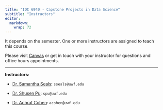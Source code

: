```yaml
---
title: "IDC 6940 - Capstone Projects in Data Science"
subtitle: "Instructors"
editor: 
  markdown: 
    wrap: 72
---
```


::: callout-important
It depends on the semester. One or more instructors are assigned to
teach this course.

Please visit [Canvas](https://uwf.instructure.com/){target="_blank"} or
get in touch with your instructor for questions and office hours
appointments.
:::

------------------------------------------------------------------------

**Instructors:**

-   <a href="https://uwf.edu/hmcse/departments/mathematics-and-statistics/faculty/dr-samantha-seals.html" target="_blank">Dr.
    Samantha Seals</a>: `sseals@uwf.edu`

-   <a href="https://uwf.edu/hmcse/departments/mathematics-and-statistics/faculty/dr-shusen-pu.html" target="_blank">Dr.
    Shusen Pu</a>: `spu@uwf.edu`

-   <a href="https://uwf.edu/hmcse/departments/mathematics-and-statistics/faculty/dr-achraf-cohen.html" target='_blank'>Dr.
    Achraf Cohen</a>: `acohen@uwf.edu`

```{=html}
<!--
::: {.g-col-4}
**Tutor:** Person Z<br>
`z@berkeley.edu`<br>
Office hours: <br>
- Wednesday 2:30pm - 4:30pm, Evans 434<br>
- Sunday 2pm - 6pm, <a href="https://berkeley.zoom.us/j/99887452083?pwd=T1pXWC9HZFpTRHQzc1MrOElUakFUdz09">Zoom</a>
:::

::: {.g-col-4}
**Tutor**: Person W<br>
`w@berkeley.edu`<br>
Office hours: <br>
- Wednesday 10am-2pm, Evans 432<br>
- Thursday 3-5pm, Evans 434
:::
-->
```
